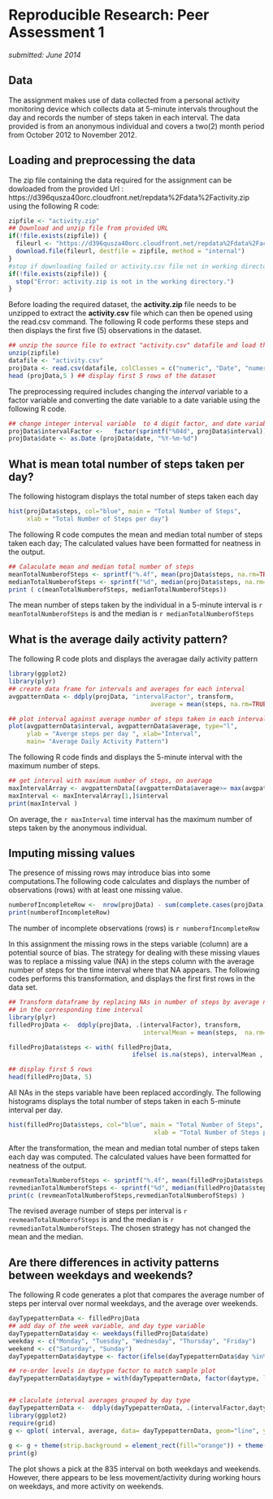 # Reproducible Research: Peer Assessment 1 

*submitted: June 2014*


## Data 
The assignment makes use of data collected from a personal activity monitoring device which 
collects data at 5-minute intervals throughout the day and records the number of steps 
taken in each interval. The data provided is from an anonymous individual and covers a two(2)
month period from October 2012 to November 2012.

## Loading and preprocessing the data

The zip file containing the data required for the assignment can be dowloaded from the provided 
Url : https://d396qusza40orc.cloudfront.net/repdata%2Fdata%2Factivity.zip  using the following 
R code:


```r
zipfile <- "activity.zip"
## Download and unzip file from provided URL
if(!file.exists(zipfile)) {
  fileurl <- "https://d396qusza40orc.cloudfront.net/repdata%2Fdata%2Factivity.zip"
  download.file(fileurl, destfile = zipfile, method = "internal")
}
#stop if downloading failed or activity.csv file not in working directory
if(!file.exists(zipfile)) {
  stop("Error: activity.zip is not in the working directory.")
}

```

Before loading the required dataset, the **activity.zip**  file needs to be unzipped to extract
the **activity.csv** file which can then be opened using the read.csv command. The following R 
code performs these steps and then displays the first five (5) observations in the dataset.
```r
## unzip the source file to extract "activity.csv" datafile and load the data set
unzip(zipfile) 
datafile <- "activity.csv"
projData <- read.csv(datafile, colClasses = c("numeric", "Date", "numeric")) 
head (projData,5 ) ## display first 5 rows of the dataset

```

The preprocessing required includes changing the *interval* variable to a factor variable and
converting the date variable to a date variable using the following R code.
```r
## change integer interval variable  to 4 digit factor, and date variable to a Date() variable
projData$intervalFactor <-   factor(sprintf("%04d", projData$interval))
projData$date <- as.Date (projData$date, "%Y-%m-%d")

```


## What is mean total number of steps taken per day?

The following histogram displays the total number of steps taken each day
```r
hist(projData$steps, col="blue", main = "Total Number of Steps", 
     xlab = "Total Number of Steps per day")
```

     
The following R code computes the mean and median total number of steps taken each day; The 
calculated values have been formatted for neatness in the output.
```r
## Calaculate mean and median total number of steps
meanTotalNumberofSteps <- sprintf("%.4f", mean(projData$steps, na.rm=TRUE)) 
medianTotalNumberofSteps <- sprintf("%d", median(projData$steps, na.rm=TRUE))
print ( c(meanTotalNumberofSteps, medianTotalNumberofSteps))
```

The mean number of steps taken by the individual in a 5-minute interval is `r meanTotalNumberofSteps ` is and the median is `r medianTotalNumberofSteps `

## What is the average daily activity pattern?

The following R code plots and displays the averagae daily activity pattern
```r
library(ggplot2)
library(plyr)
## create data frame for intervals and averages for each interval
avgpatternData <- ddply(projData, "intervalFactor", transform, 
                                       average = mean(steps, na.rm=TRUE))

## plot interval against average number of steps taken in each interval
plot(avgpatternData$interval, avgpatternData$average, type="l", 
     ylab = "Averge steps per day ", xlab="Interval", 
     main= "Average Daily Activity Pattern")

```

The following R code finds and displays the 5-minute interval with the maximum number of steps.
```r
## get interval with maximum number of steps, on average
maxIntervalArray <- avgpatternData[(avgpatternData$average>= max(avgpatternData$average)),]
maxInterval <- maxIntervalArray[1,]$interval
print(maxInterval )

```

On average, the `r maxInterval `   time interval has the maximum number of steps taken by the anonymous individual.

## Imputing missing values

The presence of missing rows may introduce bias into some computations.The following code calculates and displays the number of observations (rows) with at least one missing value.
```r
numberofIncompleteRow <-  nrow(projData) - sum(complete.cases(projData))
print(numberofIncompleteRow)
```

The number of incomplete observations (rows) is `r numberofIncompleteRow`

In this assignment the missing rows in the steps variable (column) are a potential source of bias. 
The strategy for dealing with these missing vlaues was to replace a missing value (NA) in the steps column with the average number of steps for the time interval where that NA appears. The following codes performs this transformation, and displays the first first rows in the data set.

```r
## Transform dataframe by replacing NAs in number of steps by average number of steps
## in the corresponding time interval 
library(plyr)
filledProjData <-  ddply(projData, .(intervalFactor), transform, 
                                     intervalMean = mean(steps,  na.rm=TRUE))

filledProjData$steps <- with( filledProjData, 
                                  ifelse( is.na(steps), intervalMean , steps) )

## display first 5 rows
head(filledProjData, 5)
```

All NAs in the steps variable have been replaced accordingly. The following histograms displays the total number of steps taken in each 5-minute interval per day.
```r
hist(filledProjData$steps, col="blue", main = "Total Number of Steps", 
                                        xlab = "Total Number of Steps per day")

```

After the transformation, the mean and median total number of steps taken each day was computed. The calculated values have been formatted for neatness of the output.
```r
revmeanTotalNumberofSteps <- sprintf("%.4f", mean(filledProjData$steps, na.rm=TRUE)) 
revmedianTotalNumberofSteps <- sprintf("%d", median(filledProjData$steps, na.rm=TRUE))
print(c (revmeanTotalNumberofSteps,revmedianTotalNumberofSteps) )
```

The revised average number of steps per interval is `r revmeanTotalNumberofSteps ` is and the median is `r revmedianTotalNumberofSteps `. The chosen strategy has not changed the mean and the median.

## Are there differences in activity patterns between weekdays and weekends?

The following R code generates a plot that compares the average number of steps per interval over
normal weekdays, and the average over weekends.

```r

dayTypepatternData <- filledProjData
## add day of the week variable, and day type variable
dayTypepatternData$day <- weekdays(filledProjData$date)
weekday <- c("Monday", "Tuesday", "Wednesday", "Thursday", "Friday")
weekend <- c("Saturday", "Sunday")
dayTypepatternData$daytype <- factor(ifelse(dayTypepatternData$day %in% weekend, "weekend", "weekday"))

## re-order levels in daytype factor to match sample plot
dayTypepatternData$daytype = with(dayTypepatternData, factor(daytype, levels = rev(levels(daytype))))


## claculate interval averages grouped by day type 
dayTypepatternData <-  ddply(dayTypepatternData, .(intervalFactor,daytype), transform, average = median(steps, na.rm=TRUE))
library(ggplot2)
require(grid)
g <- qplot( interval, average, data= dayTypepatternData, geom="line", ylab= "Average Number of Steps")+ facet_wrap(~daytype, ncol=1) 
 
g <- g + theme(strip.background = element_rect(fill="orange")) + theme(strip.text.x = element_text(size = 20) ) 
print(g)

```

The plot shows a pick at the 835 interval on both weekdays and weekends. However, there appears to be less movement/activity during working hours on weekdays, and more activity on weekends.
